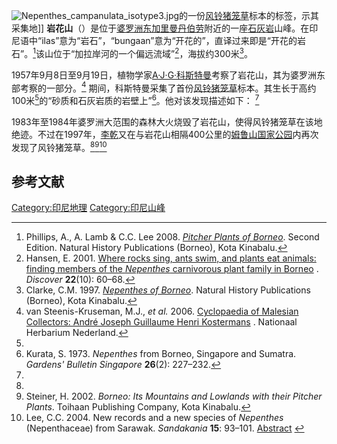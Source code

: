 {{NoteTA
|G1=單位
}}
{{Infobox mountain
| name = 岩花山
| other_name = Gunung Ilas Bungaan
| photo = 
| photo_caption = 
| Elevation = 约300米
| prominence = 
| Location = [[婆罗洲|婆罗洲]][[东加里曼丹|东加里曼丹]][[伯劳|伯劳]]
| range = 
| coordinates = 
| topo = 
| first_ascent = 
| easiest_route = 
}}

[[File:Nepenthes_campanulata_isotype3.jpg|thumb]]的一份[[风铃猪笼草|风铃猪笼草]]标本的标签，示其采集地]]
'''岩花山'''（{{lang-id|Gunung Ilas Bungaan}}）是位于[[婆罗洲|婆罗洲]][[东加里曼丹|东加里曼丹]][[伯劳|伯劳]]附近的一座[[石灰岩|石灰岩]]山峰。在印尼语中“ilas”意为“岩石”，“bungaan”意为“开花的”，直译过来即是“开花的岩石”。<ref name=P&L2008>Phillips, A., A. Lamb & C.C. Lee 2008. ''[[婆罗洲的猪笼草|Pitcher Plants of Borneo]]''. Second Edition. Natural History Publications (Borneo), Kota Kinabalu.</ref>该山位于“加拉岸河的一个偏远流域”<ref name=Hansen>Hansen, E. 2001. [http://discovermagazine.com/2001/oct/featplants Where rocks sing, ants swim, and plants eat animals: finding members of the ''Nepenthes'' carnivorous plant family in Borneo] {{WebCite|url=https://www.webcitation.org/6B1gj1zCJ?url=http://discovermagazine.com/2001/oct/featplants |date=20120928231857 |dateformat=iso }}. ''Discover'' '''22'''(10): 60–68.</ref>，海拔约300米<ref name=Clarke>Clarke, C.M. 1997. ''[[婆罗洲的猪笼草属植物|Nepenthes of Borneo]]''.  Natural History Publications (Borneo), Kota Kinabalu.</ref>。

1957年9月8日至9月19日，植物学家[[安德烈·约瑟夫·纪尧姆·亨利·科斯特曼|A·J·G·科斯特曼]]考察了岩花山，其为婆罗洲东部考察的一部分。<ref>van Steenis-Kruseman, M.J., ''et al.'' 2006. [http://www.nationaalherbarium.nl/fmcollectors/k/KostermansAJGH.htm Cyclopaedia of Malesian Collectors: André Joseph Guillaume Henri Kostermans] {{Wayback|url=http://www.nationaalherbarium.nl/fmcollectors/k/KostermansAJGH.htm |date=20200929102415 }}. Nationaal Herbarium Nederland.</ref> 期间，科斯特曼采集了首份[[风铃猪笼草|风铃猪笼草]]{{small|（''Nepenthes campanulata''）}}标本。其生长于高约100米<ref name=Clarke />的“砂质和石灰岩质的岩壁上”<ref name=Kurata>Kurata, S. 1973. ''Nepenthes'' from Borneo, Singapore and Sumatra. ''Gardens' Bulletin Singapore'' '''26'''(2): 227–232.</ref>。他对该发现描述如下：
<ref name=P&L2008 />

{{Cquote|我但时在桑库利朗{{small|（Sangkulirang）}}的林业部工作，我刚刚完成了对岩花上游地区研究。经过了10天的寻找，我们第一次见到了那个黄色的岩壁。走进才发现其呈现为黄色是因该高约50米的岩壁上附满了猪笼草的叶片。我们砍了一棵树做为梯子爬上去。这些猪笼草没有开花也没有结实……”
}}

1983年至1984年婆罗洲大范围的森林大火烧毁了岩花山，使得风铃猪笼草在该地绝迹。不过在1997年，[[李乾|李乾]]又在与岩花山相隔400公里的[[姆鲁山国家公园|姆鲁山国家公园]]内再次发现了风铃猪笼草。<ref name=Hansen /><ref>Steiner, H. 2002. ''Borneo: Its Mountains and Lowlands with their Pitcher Plants''. Toihaan Publishing Company, Kota Kinabalu.</ref><ref>Lee, C.C. 2004. New records and a new species of ''Nepenthes'' (Nepenthaceae) from Sarawak. ''Sandakania'' '''15''': 93–101. [http://www.cababstractsplus.org/abstracts/Abstract.aspx?AcNo=20053084227 Abstract] {{Wayback|url=http://www.cababstractsplus.org/abstracts/Abstract.aspx?AcNo=20053084227 |date=20120215105339 }}</ref>

== 参考文献 ==
{{reflist}}

[[Category:印尼地理|Category:印尼地理]]
[[Category:印尼山峰|Category:印尼山峰]]
